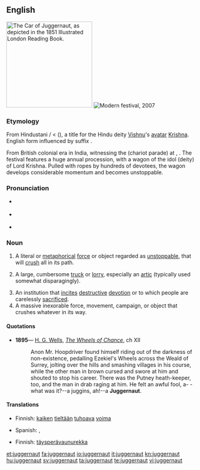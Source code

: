 {{was wotd|2006|December|29}}
{{wikipedia}}
==English==
[[File:Juggernaut - Project Gutenberg eBook 11921.jpg|thumbnail|225px|right|The Car of Juggernaut, as depicted in the 1851 ''Illustrated London Reading Book''.]]
[[File:Rath Yatra Puri 2007 11071 crop.jpg|thumb|Modern festival, 2007]]

===Etymology===
From Hindustani {{etyl|hi}} {{term|जगन्नाथ|lang=hi}} / {{etyl|ur}} {{term|جگناتھ|جگنّاتھ|tr=jagannāth|lang=ur}} < {{etyl|sa}} {{term|जगन्नाथ||lord of the universe|lang=sa|tr=jagannātha}} ({{w|Jagannath}}), a title for the Hindu deity [[Vishnu]]'s [[avatar]] [[Krishna]]. English form influenced by suffix {{term|-naut||traveler|lang=en}}.

From British colonial era in India, witnessing the {{w|Rath Yatra}} (chariot parade) at {{w|Puri}}, {{w|Orissa}}. The festival features a huge annual procession, with a wagon of the idol (deity) of Lord Krishna. Pulled with ropes by hundreds of devotees, the wagon develops considerable momentum and becomes unstoppable.

===Pronunciation===
* {{a|RP}} {{IPA|/ˈdʒʌɡ.ɡə.nɒt/}}
* {{a|US}} {{IPA|/ˈdʒʌɡ.ɡɚ.nɑt/}}
* {{audio|en-us-juggernaut.ogg|Audio (US)}}

===Noun===
{{en-noun}}

# A literal or [[metaphorical]] [[force]] or object regarded as [[unstoppable]], that will [[crush]] all in its path.
# {{British}} A large, cumbersome [[truck]] or [[lorry]], especially an [[artic]] (typically used somewhat disparagingly).
# An institution that [[incite]]s [[destructive]] [[devotion]] or to which people are carelessly [[sacrificed]].
# A massive inexorable force, movement, campaign, or object that crushes whatever in its way.

====Quotations====
* '''1895'''— [[w:H. G. Wells|H. G. Wells]], ''[[s:The Wheels of Chance|The Wheels of Chance]]'', ch XII
*: Anon Mr. Hoopdriver found himself riding out of the darkness of non-existence, pedalling Ezekiel's Wheels across the Weald of Surrey, jolting over the hills and smashing villages in his course, while the other man in brown cursed and swore at him and shouted to stop his career. There was the Putney heath-keeper, too, and the man in drab raging at him. He felt an awful fool, a- -what was it?--a juggins, ah!--a '''Juggernaut'''.

====Translations====
{{trans-top|A literal or metaphorical force or object regarded as unstoppable, that will crush all in its path}}
* Finnish: [[kaikki|kaiken]] [[tie#Finnish|tieltään]] [[tuhoava]] [[voima]]
{{trans-mid}}
* Spanish: {{t-|es|gigante}},  {{t-|es|gigantes|p}}
{{trans-bottom}}

{{trans-top|A large, cumbersome truck or lorry}}
* Finnish: [[täysperävaunurekka]]
{{trans-mid}}
{{trans-bottom}}

{{trans-top|An institution that incites destructive devotion or to which people are carelessly sacrificed}}
{{trans-mid}}
{{trans-bottom}}

[[et:juggernaut]]
[[fa:juggernaut]]
[[io:juggernaut]]
[[it:juggernaut]]
[[kn:juggernaut]]
[[hu:juggernaut]]
[[sv:juggernaut]]
[[ta:juggernaut]]
[[te:juggernaut]]
[[vi:juggernaut]]